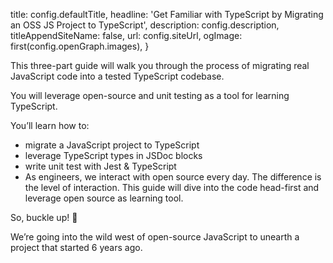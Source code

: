 
  title: config.defaultTitle,
  headline:
    'Get Familiar with TypeScript by Migrating an OSS JS Project to TypeScript',
  description: config.description,
  titleAppendSiteName: false,
  url: config.siteUrl,
  ogImage: first(config.openGraph.images),
}


This three-part guide will walk you through the process of migrating real JavaScript code into a tested TypeScript codebase.

You will leverage open-source and unit testing as a tool for learning TypeScript.

You’ll learn how to:

- migrate a JavaScript project to TypeScript
- leverage TypeScript types in JSDoc blocks
- write unit test with Jest & TypeScript
- As engineers, we interact with open source every day. The difference is the level of interaction. This guide will dive into the code head-first and leverage open source as learning tool.

So, buckle up! 🤠

We’re going into the wild west of open-source JavaScript to unearth a project that started 6 years ago.
